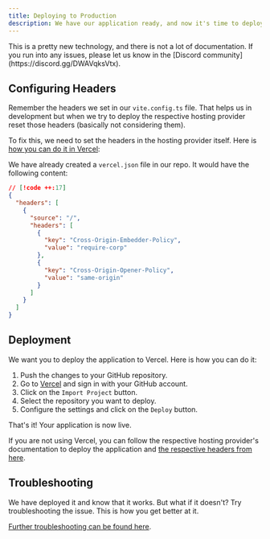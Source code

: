 ```yaml
---
title: Deploying to Production
description: We have our application ready, and now it's time to deploy it to production.
---
```


<Callout>
  This is a pretty new technology, and there is not a lot of documentation. If
  you run into any issues, please let us know in the [Discord
  community](https://discord.gg/DWAVqksVtx).
</Callout>

## Configuring Headers

Remember the headers we set in our `vite.config.ts` file. That helps us in development but when we try to deploy the respective hosting provider reset those headers (basically not considering them).

To fix this, we need to set the headers in the hosting provider itself. Here is [how you can do it in Vercel](https://webcontainers.io/guides/configuring-headers#vercel):

We have already created a `vercel.json` file in our repo. It would have the following content:

```json title='vercel.json'
// [!code ++:17]
{
  "headers": [
    {
      "source": "/",
      "headers": [
        {
          "key": "Cross-Origin-Embedder-Policy",
          "value": "require-corp"
        },
        {
          "key": "Cross-Origin-Opener-Policy",
          "value": "same-origin"
        }
      ]
    }
  ]
}
```

## Deployment

We want you to deploy the application to Vercel. Here is how you can do it:

1. Push the changes to your GitHub repository.
2. Go to [Vercel](https://vercel.com/) and sign in with your GitHub account.
3. Click on the `Import Project` button.
4. Select the repository you want to deploy.
5. Configure the settings and click on the `Deploy` button.

That's it! Your application is now live.

If you are not using Vercel, you can follow the respective hosting provider's documentation to deploy the application and [the respective headers from here](https://webcontainers.io/guides/configuring-headers).

## Troubleshooting

We have deployed it and know that it works. But what if it doesn't? Try troubleshooting the issue. This is how you get better at it.

[Further troubleshooting can be found here](https://webcontainers.io/guides/troubleshooting).
